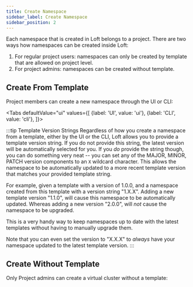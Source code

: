 ```yaml
---
title: Create Namespace
sidebar_label: Create Namespace
sidebar_position: 2
---
```




Each namespace that is created in Loft belongs to a project. There are two ways how namespaces can be created inside Loft:
1. For regular project users: namespaces can only be created by template that are allowed on project level.
2. For project admins: namespaces can be created without template.

## Create From Template

Project members can create a new namespace through the UI or CLI:

<Tabs
    defaultValue="ui"
    values={[
      {label: 'UI', value: 'ui'},
      {label: 'CLI', value: 'cli'},
    ]}>
    <TabItem value="ui">
      <PartialNamespaceCreateUI/>
    </TabItem>
    <TabItem value="cli">
      <PartialNamespaceCreateCLI/>
    </TabItem>
  </Tabs>

:::tip Template Version Strings
Regardless of how you create a namespace from a template, either by the UI or the CLI, Loft
allows you to provide a template version string. If you do not provide this string, the latest
version will be automatically selected for you. If you *do* provide the string though, you can
do something very neat -- you can set any of the MAJOR, MINOR, PATCH version components to an
`X` wildcard character. This allows the namespace to be automatically updated to a more recent
template version that matches your provided template string.

For example, given a template with a version of 1.0.0, and a namespace created from this
template with a version string "1.X.X". Adding a new template version "1.1.0", will cause this
namespace to be automatically updated. Whereas adding a new version "2.0.0", will *not*
cause the namespace to be upgraded.

This is a very handy way to keep namespaces up to date with the latest templates without
having to manually upgrade them.

Note that you can even set the version to "X.X.X" to *always* have your namespace updated to the
latest template version.
:::


## Create Without Template

Only Project admins can create a virtual cluster without a template:

<PartialNamespaceCreateUINoTemplate/>
